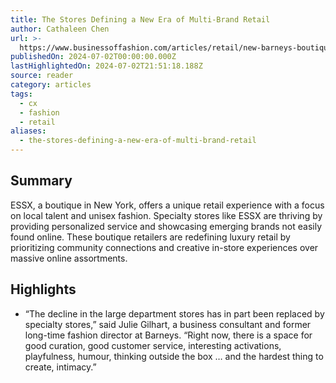 ```yaml
---
title: The Stores Defining a New Era of Multi-Brand Retail
author: Cathaleen Chen
url: >-
  https://www.businessoffashion.com/articles/retail/new-barneys-boutiques-specialty-retail/?utm_source=Sailthru&utm_medium=email&utm_campaign=Issue:%202024-07-02%20Retail%20Dive:%20DTC%20%5Bissue:63519%5D&utm_term=Retail%20Dive:%20DTC
publishedOn: 2024-07-02T00:00:00.000Z
lastHighlightedOn: 2024-07-02T21:51:18.188Z
source: reader
category: articles
tags:
  - cx
  - fashion
  - retail
aliases:
  - the-stores-defining-a-new-era-of-multi-brand-retail
---
```

## Summary

ESSX, a boutique in New York, offers a unique retail experience with a focus on local talent and unisex fashion. Specialty stores like ESSX are thriving by providing personalized service and showcasing emerging brands not easily found online. These boutique retailers are redefining luxury retail by prioritizing community connections and creative in-store experiences over massive online assortments.

## Highlights
- “The decline in the large department stores has in part been replaced by specialty stores,” said Julie Gilhart, a business consultant and former long-time fashion director at Barneys. “Right now, there is a space for good curation, good customer service, interesting activations, playfulness, humour, thinking outside the box … and the hardest thing to create, intimacy.”
